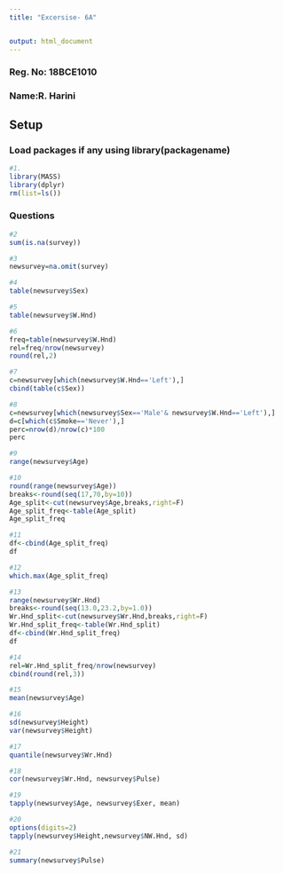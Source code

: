```yaml
---
title: "Excersise- 6A"


output: html_document
---
```

### Reg. No: 18BCE1010

### Name:R. Harini


## Setup


### Load packages if any using library(packagename)

```r
#1.
library(MASS)
library(dplyr)
rm(list=ls())
```

### Questions

```r
#2
sum(is.na(survey))
```


```r
#3
newsurvey=na.omit(survey)
```

```r
#4
table(newsurvey$Sex)
```


```r
#5
table(newsurvey$W.Hnd)

```

```r
#6
freq=table(newsurvey$W.Hnd)
rel=freq/nrow(newsurvey)
round(rel,2)
```

```r
#7
c=newsurvey[which(newsurvey$W.Hnd=='Left'),]
cbind(table(c$Sex))
```

```r
#8
c=newsurvey[which(newsurvey$Sex=='Male'& newsurvey$W.Hnd=='Left'),]
d=c[which(c$Smoke=='Never'),]
perc=nrow(d)/nrow(c)*100
perc

```


```r
#9
range(newsurvey$Age)
```

```r
#10
round(range(newsurvey$Age))
breaks<-round(seq(17,70,by=10))
Age_split<-cut(newsurvey$Age,breaks,right=F)
Age_split_freq<-table(Age_split)
Age_split_freq
```

```r
#11
df<-cbind(Age_split_freq)
df

```

```r
#12
which.max(Age_split_freq)
```

```r
#13
range(newsurvey$Wr.Hnd)
breaks<-round(seq(13.0,23.2,by=1.0))
Wr.Hnd_split<-cut(newsurvey$Wr.Hnd,breaks,right=F)
Wr.Hnd_split_freq<-table(Wr.Hnd_split)
df<-cbind(Wr.Hnd_split_freq)
df
```


```r
#14
rel=Wr.Hnd_split_freq/nrow(newsurvey)
cbind(round(rel,3))
```

```r
#15
mean(newsurvey$Age)
```

```r
#16
sd(newsurvey$Height)
var(newsurvey$Height)
```

```r
#17
quantile(newsurvey$Wr.Hnd)
```

```r
#18
cor(newsurvey$Wr.Hnd, newsurvey$Pulse)
```

```r
#19
tapply(newsurvey$Age, newsurvey$Exer, mean)
```

```r
#20
options(digits=2)
tapply(newsurvey$Height,newsurvey$NW.Hnd, sd)
```

```r
#21
summary(newsurvey$Pulse)
```

